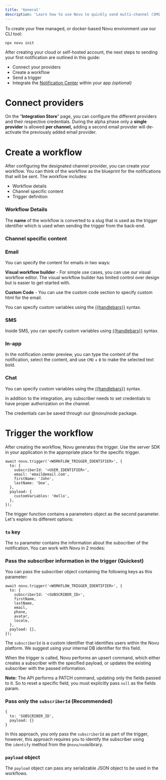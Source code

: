 ```yaml
---
title: 'General'
description: 'Learn how to use Novu to quickly send multi-channel (SMS, Email, Chat, Push) notifications.'
---
```


To create your free managed, or docker-based Novu environment use our CLI tool:

```
npx novu init

```

After creating your cloud or self-hosted account, the next steps to sending your first notification are outlined in this guide:

- Connect your providers
- Create a workflow
- Send a trigger
- Integrate the [Notification Center](https://docs.novu.co/notification-center/getting-started) within your app *(optional)*

# Connect providers

On the “**Integration Store**” page, you can configure the different providers and their respective credentials. During the alpha phase only a **single provider** is allowed **per channel,** adding a second email provider will de-activate the previously added email provider.

# Create a workflow

After configuring the designated channel provider, you can create your workflow. You can think of the workflow as the blueprint for the notifications that will be sent. The workflow includes:

- Workflow details
- Channel specific content
- Trigger definition

### Workflow Details

The **name** of the workflow is converted to a slug that is used as the trigger identifier which is used when sending the trigger from the back-end.

### Channel specific content

### Email

You can specify the content for emails in two ways:

**Visual workflow builder** - For simple use cases, you can use our visual workflow editor. The visual workflow builder has limited control over design but is easier to get-started with.

**Custom Code** - You can use the custom code section to specify custom html for the email.

You can specify custom variables using the [{{handlebars}}](https://handlebarsjs.com/guide/) syntax.

### SMS

Inside SMS, you can specify custom variables using [{{handlebars}}](https://handlebarsjs.com/guide/) syntax.

### In-app

In the notification center preview, you can type the content of the notification, select the content, and use `CMD` + `B` to make the selected text bold.

### Chat

You can specify custom variables using the [{{handlebars}}](https://handlebarsjs.com/guide/) syntax.

In addition to the integration, any subscriber needs to set credentials to have proper authorization on the channel.

The credentials can be saved through our @novu/node package.

# Trigger the workflow

After creating the workflow, Novu generates the trigger. Use the server SDK in your application in the appropriate place for the specific trigger.

```tsx
await novu.trigger('<WORKFLOW_TRIGGER_IDENTIFIER>', {
  to: {
    subscriberId: '<USER_IDENTIFIER>',
    email: 'email@email.com',
    firstName: 'John',
    lastName: 'Doe',
  },
  payload: {
    customVariables: 'Hello',
  },
});

```

The trigger function contains a parameters object as the second parameter. Let's explore its different options:

### `to` key

The `to` parameter contains the information about the subscriber of the notification. You can work with Novu in 2 modes:

### Pass the subscriber information in the trigger (Quickest)

You can pass the subscriber object containing the following keys as this parameter:

```tsx
await novu.trigger('<WORKFLOW_TRIGGER_IDENTIFIER>', {
  to: {
    subscriberId: '<SUBSCRIBER_ID>',
    firstName,
    lastName,
    email,
    phone,
    avatar,
    locale,
  },
  payload: {},
});

```

The `subscriberId` is a custom identifier that identifies users within the Novu platform. We suggest using your internal DB identifier for this field.

When the trigger is called, Novu performs an upsert command, which either creates a subscriber with the specified payload, or updates the existing subscriber with the passed information.

**Note:** The API performs a PATCH command, updating only the fields passed to it. So to reset a specific field, you must explicitly pass `null` as the fields param.

### Pass only the `subscriberId` (Recommended)

```tsx
{
  to: 'SUBSCRIBER_ID',
  payload: {}
}

```

In this approach, you only pass the `subscriberId` as part of the trigger, however, this approach requires you to identify the subscriber using the `identify` method from the `@novu/node`library.

### `payload` object

The `payload` object can pass any serializable JSON object to be used in the workflows.